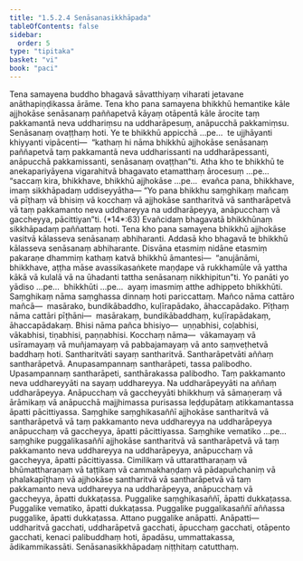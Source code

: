 ```yaml
---
title: "1.5.2.4 Senāsanasikkhāpada"
tableOfContents: false
sidebar:
  order: 5
type: "tipitaka"
basket: "vi"
book: "paci"
---
```



<DynamicBreadcrumb />

<Division number="108" book="paci" bookNo="2" page="58">

<Paragraph number="380" book="paci">
Tena samayena buddho bhagavā sāvatthiyaṃ viharati jetavane anāthapiṇḍikassa ārāme. Tena kho pana samayena bhikkhū hemantike kāle ajjhokāse senāsanaṃ paññapetvā kāyaṃ otāpentā kāle ārocite taṃ pakkamantā neva uddhariṃsu na uddharāpesuṃ, anāpucchā pakkamiṃsu. Senāsanaṃ ovaṭṭhaṃ hoti. Ye te bhikkhū appicchā …pe…  te ujjhāyanti khiyyanti vipācenti—  “kathaṃ hi nāma bhikkhū ajjhokāse senāsanaṃ paññapetvā taṃ pakkamantā neva uddharissanti na uddharāpessanti, anāpucchā pakkamissanti, senāsanaṃ ovaṭṭhan”ti.
</Paragraph>

<Paragraph number="381" book="paci">
Atha kho te bhikkhū te anekapariyāyena vigarahitvā bhagavato etamatthaṃ ārocesuṃ …pe…  “saccaṃ kira, bhikkhave, bhikkhū ajjhokāse …pe…  evañca pana, bhikkhave, imaṃ sikkhāpadaṃ uddiseyyātha—
</Paragraph>

</Division>
<Division number="109" book="paci" bookNo="2" page="58">

<Paragraph number="382" book="paci">
<Emphasis>“Yo pana bhikkhu saṃghikaṃ mañcaṃ vā pīṭhaṃ vā bhisiṃ vā kocchaṃ vā ajjhokāse santharitvā vā santharāpetvā vā taṃ pakkamanto neva uddhareyya na uddharāpeyya, anāpucchaṃ vā gaccheyya, pācittiyan”</Emphasis>ti. (*14*:<Emphasis>63</Emphasis>)
</Paragraph>

<Paragraph number="383" book="paci">
Evañcidaṃ bhagavatā bhikkhūnaṃ sikkhāpadaṃ paññattaṃ hoti.
</Paragraph>

</Division>
<Division number="110" book="paci" bookNo="2" page="58">

<Paragraph number="384" book="paci">
Tena kho pana samayena bhikkhū ajjhokāse vasitvā kālasseva senāsanaṃ abhiharanti. Addasā kho bhagavā te bhikkhū kālasseva senāsanaṃ abhiharante. Disvāna etasmiṃ nidāne etasmiṃ pakaraṇe dhammiṃ kathaṃ katvā bhikkhū āmantesi—  “anujānāmi, bhikkhave, aṭṭha māse avassikasaṅkete maṇḍape vā rukkhamūle vā yattha kākā vā kulalā vā na ūhadanti tattha senāsanaṃ nikkhipitun”ti.
</Paragraph>

</Division>
<Division number="111" book="paci" bookNo="2" page="58">

<Paragraph number="385" book="paci">
<Emphasis>Yo panā</Emphasis>ti yo yādiso …pe…  <Emphasis>bhikkhū</Emphasis>ti …pe…  ayaṃ imasmiṃ atthe adhippeto bhikkhūti.
</Paragraph>

<Paragraph number="386" book="paci">
<Emphasis>Saṃghikaṃ</Emphasis> nāma saṃghassa dinnaṃ hoti pariccattaṃ.
</Paragraph>

<Paragraph number="387" book="paci">
<Emphasis>Mañco</Emphasis> nāma cattāro mañcā—  masārako, bundikābaddho, kuḷīrapādako, āhaccapādako.
</Paragraph>

<Paragraph number="388" book="paci">
<Emphasis>Pīṭhaṃ</Emphasis> nāma cattāri pīṭhāni—  masārakaṃ, bundikābaddhaṃ, kuḷīrapādakaṃ, āhaccapādakaṃ.
</Paragraph>

<Paragraph number="389" book="paci">
<Emphasis>Bhisi</Emphasis> nāma pañca bhisiyo—  uṇṇabhisi, coḷabhisi, vākabhisi, tiṇabhisi, paṇṇabhisi.
</Paragraph>

<Paragraph number="390" book="paci">
<Emphasis>Kocchaṃ</Emphasis> nāma—  vākamayaṃ vā usīramayaṃ vā muñjamayaṃ vā pabbajamayaṃ vā anto saṃveṭhetvā baddhaṃ hoti.
</Paragraph>

<Paragraph number="391" book="paci">
<Emphasis>Santharitvā</Emphasis>ti sayaṃ santharitvā.
</Paragraph>

<Paragraph number="392" book="paci">
<Emphasis>Santharāpetvā</Emphasis>ti aññaṃ santharāpetvā. Anupasampannaṃ santharāpeti, tassa palibodho. Upasampannaṃ santharāpeti, santhārakassa palibodho.
</Paragraph>

<Paragraph number="393" book="paci">
<Emphasis>Taṃ pakkamanto neva uddhareyyā</Emphasis>ti na sayaṃ uddhareyya.
</Paragraph>

<Paragraph number="394" book="paci">
<Emphasis>Na uddharāpeyyā</Emphasis>ti na aññaṃ uddharāpeyya.
</Paragraph>

<Paragraph number="395" book="paci">
<Emphasis>Anāpucchaṃ vā gaccheyyā</Emphasis>ti bhikkhuṃ vā sāmaṇeraṃ vā ārāmikaṃ vā anāpucchā majjhimassa purisassa leḍḍupātaṃ atikkamantassa āpatti pācittiyassa.
</Paragraph>

</Division>
<Division number="112" book="paci" bookNo="2" page="59">

<Paragraph number="396" book="paci">
Saṃghike saṃghikasaññī ajjhokāse santharitvā vā santharāpetvā vā taṃ pakkamanto neva uddhareyya na uddharāpeyya anāpucchaṃ vā gaccheyya, āpatti pācittiyassa. Saṃghike vematiko …pe…  saṃghike puggalikasaññī ajjhokāse santharitvā vā santharāpetvā vā taṃ pakkamanto neva uddhareyya na uddharāpeyya, anāpucchaṃ vā gaccheyya, āpatti pācittiyassa.
</Paragraph>

<Paragraph number="397" book="paci">
Cimilikaṃ vā uttarattharaṇaṃ vā bhūmattharaṇaṃ vā taṭṭikaṃ vā cammakhaṇḍaṃ vā pādapuñchaniṃ vā phalakapīṭhaṃ vā ajjhokāse santharitvā vā santharāpetvā vā taṃ pakkamanto neva uddhareyya na uddharāpeyya, anāpucchaṃ vā gaccheyya, āpatti dukkaṭassa. Puggalike saṃghikasaññī, āpatti dukkaṭassa. Puggalike vematiko, āpatti dukkaṭassa. Puggalike puggalikasaññī aññassa puggalike, āpatti dukkaṭassa. Attano puggalike anāpatti.
</Paragraph>

</Division>
<Division number="113" book="paci" bookNo="2" page="60">

<Paragraph number="398" book="paci">
Anāpatti—  uddharitvā gacchati, uddharāpetvā gacchati, āpucchaṃ gacchati, otāpento gacchati, kenaci palibuddhaṃ hoti, āpadāsu, ummattakassa, ādikammikassāti.

</Paragraph>
</Division>

<Paragraph number="399" type="center" book="paci">
Senāsanasikkhāpadaṃ niṭṭhitaṃ catutthaṃ.
</Paragraph>